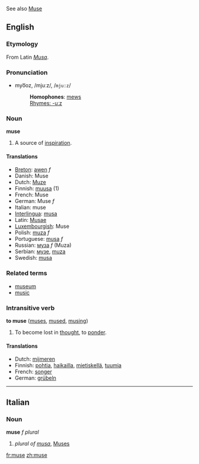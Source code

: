 See also [[Muse]]

==English==
===Etymology===
From Latin ''[[Musa]]''.

===Pronunciation===
*myo͞oz, /mjuːz/, /<tt>mju:z</tt>/
*:'''Homophones''': [[mews]]
*:[[Rhymes:English:-uːz|Rhymes: -uːz]]

===Noun===
'''muse'''

#A source of [[inspiration]].

====Translations====
*[[Breton]]: [[awen]] ''f''
*Danish: Muse
*Dutch: [[Muze]]
*Finnish: [[muusa]] (1)
*French: Muse
*German: Muse ''f''
*Italian: muse
*[[Interlingua]]: [[musa]]
*Latin: [[Musae]]
*[[Luxembourgish]]: Muse
*Polish: [[muza]] ''f''
*Portuguese: [[musa]] ''f''
*Russian: [[муза]] ''f'' (Muza)
*Serbian: [[музе]], [[muza]]
*Swedish: [[musa]]

===Related terms===
*[[museum]]
*[[music]]

===Intransitive verb===
'''to muse''' ([[muses]], [[mused]], [[musing]])

#To become lost in [[thought]], to [[ponder]].

====Translations====
*Dutch: [[mijmeren]]
*Finnish: [[pohtia]], [[haikailla]], [[mietiskellä]], [[tuumia]]
*French: [[songer]]
*German: [[grübeln]]

----
==Italian==
===Noun===
'''muse''' ''f plural''

# ''plural of [[musa]]'', [[Muses]]

[[fr:muse]]
[[zh:muse]]